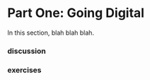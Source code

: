 \mainmatter

# Part One: Going Digital {-}

In this section, blah blah blah.

### discussion

### exercises
